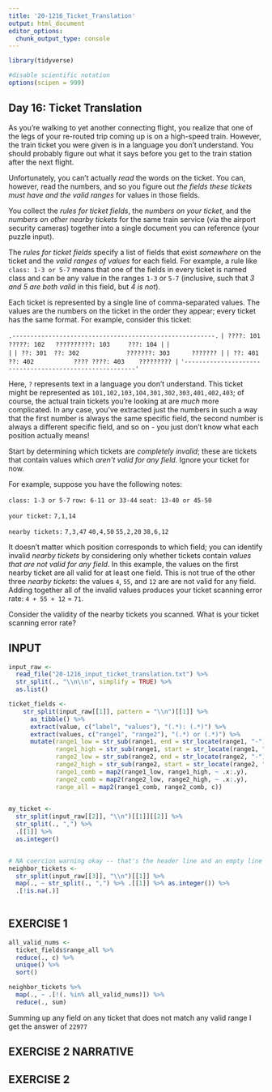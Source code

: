 ```yaml
---
title: '20-1216_Ticket_Translation'
output: html_document
editor_options: 
  chunk_output_type: console
---
```


```r
library(tidyverse)

#disable scientific notation
options(scipen = 999)
```

## Day 16: Ticket Translation

As you're walking to yet another connecting flight, you realize that one of the legs of your re-routed trip coming up is on a high-speed train. However, the train ticket you were given is in a language you don't understand. You should probably figure out what it says before you get to the train station after the next flight.

Unfortunately, you can't actually *read* the words on the ticket. You can, however, read the numbers, and so you figure out *the fields these tickets must have and the valid ranges* for values in those fields.

You collect the *rules for ticket fields*, the *numbers on your ticket*, and the *numbers on other nearby tickets* for the same train service (via the airport security cameras) together into a single document you can reference (your puzzle input).

The *rules for ticket fields* specify a list of fields that exist *somewhere* on the ticket and the *valid ranges of values* for each field. For example, a rule like `class: 1-3 or 5-7` means that one of the fields in every ticket is named class and can be any value in the ranges `1-3` or `5-7` (inclusive, such that *3 and 5 are both valid* in this field, but *4 is not*).

Each ticket is represented by a single line of comma-separated values. The values are the numbers on the ticket in the order they appear; every ticket has the same format. For example, consider this ticket:

`.--------------------------------------------------------.`
`| ????: 101    ?????: 102   ??????????: 103     ???: 104 |`
`|                                                        |`
`| ??: 301  ??: 302             ???????: 303      ??????? |`
`| ??: 401  ??: 402           ???? ????: 403    ????????? |`
`'--------------------------------------------------------'`

Here, `?` represents text in a language you don't understand. This ticket might be represented as `101,102,103,104,301,302,303,401,402,403`; of course, the actual train tickets you're looking at are *much* more complicated. In any case, you've extracted just the numbers in such a way that the first number is always the same specific field, the second number is always a different specific field, and so on - you just don't know what each position actually means!

Start by determining which tickets are *completely invalid*; these are tickets that contain values which *aren't valid for any field*. Ignore your ticket for now.

For example, suppose you have the following notes:

`class: 1-3 or 5-7`
`row: 6-11 or 33-44`
`seat: 13-40 or 45-50`

`your ticket:`
`7,1,14`

`nearby tickets:`
`7,3,47`
`40,4,50`
`55,2,20`
`38,6,12`

It doesn't matter which position corresponds to which field; you can identify invalid *nearby tickets* by considering only whether tickets contain *values that are not valid for any field*. In this example, the values on the first nearby ticket are all valid for at least one field. This is not true of the other three *nearby tickets*: the values `4`, `55`, and `12` are are not valid for any field. Adding together all of the invalid values produces your ticket scanning error rate: `4 + 55 + 12` = `71`.

Consider the validity of the nearby tickets you scanned. What is your ticket scanning error rate?


## INPUT

```r
input_raw <- 
  read_file("20-1216_input_ticket_translation.txt") %>% 
  str_split(., "\\n\\n", simplify = TRUE) %>% 
  as.list()

ticket_fields <- 
    str_split(input_raw[[1]], pattern = "\\n")[[1]] %>% 
      as_tibble() %>% 
      extract(value, c("label", "values"), "(.*): (.*)") %>% 
      extract(values, c("range1", "range2"), "(.*) or (.*)") %>% 
      mutate(range1_low = str_sub(range1, end = str_locate(range1, "-")[1] - 1), 
             range1_high = str_sub(range1, start = str_locate(range1, "-")[1] + 1), 
             range2_low = str_sub(range2, end = str_locate(range2, "-")[1] - 1), 
             range2_high = str_sub(range2, start = str_locate(range2, "-")[1] + 1), 
             range1_comb = map2(range1_low, range1_high, ~ .x:.y), 
             range2_comb = map2(range2_low, range2_high, ~ .x:.y), 
             range_all = map2(range1_comb, range2_comb, c)) 
      

my_ticket <- 
  str_split(input_raw[[2]], "\\n")[[1]][[2]] %>% 
  str_split(., ",") %>% 
  .[[1]] %>% 
  as.integer()


# NA coercion warning okay -- that's the header line and an empty line at the end
neighbor_tickets <- 
  str_split(input_raw[[3]], "\\n")[[1]] %>% 
  map(., ~ str_split(., ",") %>% .[[1]] %>% as.integer()) %>% 
  .[!is.na(.)]
  
```


## EXERCISE 1

```r
all_valid_nums <- 
  ticket_fields$range_all %>% 
  reduce(., c) %>% 
  unique() %>% 
  sort()

neighbor_tickets %>% 
  map(., ~ .[!(. %in% all_valid_nums)]) %>% 
  reduce(., sum)

```

Summing up any field on any ticket that does not match any valid range I get the answer of `22977`

## EXERCISE 2 NARRATIVE



## EXERCISE 2

```r

```